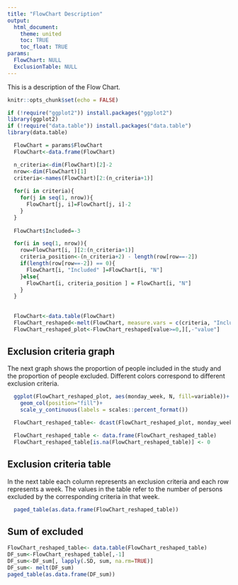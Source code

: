 ```yaml
---
title: "FlowChart Description"
output: 
  html_document:
    theme: united
    toc: TRUE
    toc_float: TRUE
params:
  FlowChart: NULL
  ExclusionTable: NULL
---
```


This is a description of the Flow Chart.


```r
knitr::opts_chunk$set(echo = FALSE)
```


```r
if (!require("ggplot2")) install.packages("ggplot2") 
library(ggplot2)
if (!require("data.table")) install.packages("data.table")
library(data.table)
```

```r
  FlowChart = params$FlowChart
  FlowChart<-data.frame(FlowChart)

  n_criteria<-dim(FlowChart)[2]-2
  nrow<-dim(FlowChart)[1]
  criteria<-names(FlowChart)[2:(n_criteria+1)]
  
  for(i in criteria){
    for(j in seq(1, nrow)){
      FlowChart[j, i]=FlowChart[j, i]-2
    }
  }
  
  FlowChart$Included=-3

  for(i in seq(1, nrow)){
    row=FlowChart[i, ][2:(n_criteria+1)]
    criteria_position<-(n_criteria+2) - length(row[row==-2])
    if(length(row[row==-2]) == 0){
      FlowChart[i, "Included" ]=FlowChart[i, "N"] 
    }else{
      FlowChart[i, criteria_position ] = FlowChart[i, "N"]
    }
  }
  
  
  FlowChart<-data.table(FlowChart)
  FlowChart_reshaped<-melt(FlowChart, measure.vars = c(criteria, "Included") )
  FlowChart_reshaped_plot<-FlowChart_reshaped[value>=0,][,-"value"]
```

## Exclusion criteria graph

The next graph shows the proportion of people included in the study and the proportion of people excluded. 
Different colors correspond to different exclusion criteria. 
<br>
```r
  ggplot(FlowChart_reshaped_plot, aes(monday_week, N, fill=variable))+
    geom_col(position="fill")+
    scale_y_continuous(labels = scales::percent_format())
```


```r
  FlowChart_reshaped_table<- dcast(FlowChart_reshaped_plot, monday_week~variable, value.var = "N" )

  FlowChart_reshaped_table <- data.frame(FlowChart_reshaped_table)
  FlowChart_reshaped_table[is.na(FlowChart_reshaped_table)] <- 0

```


## Exclusion criteria table

In the next table each column represents an exclusion criteria and each row represents a week. 
The values in the table refer to the number of persons excluded by the corresponding criteria in that week.
<br>
```r
  paged_table(as.data.frame(FlowChart_reshaped_table))
```


## Sum of excluded
```r
FlowChart_reshaped_table<- data.table(FlowChart_reshaped_table)
DF_sum<-FlowChart_reshaped_table[,-1]
DF_sum<-DF_sum[, lapply(.SD, sum, na.rm=TRUE)]
DF_sum<- melt(DF_sum)
paged_table(as.data.frame(DF_sum))

```
